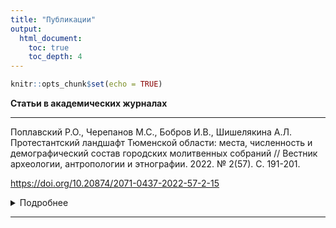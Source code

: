 ```yaml
---
title: "Публикации"
output: 
  html_document:
    toc: true
    toc_depth: 4
---
```


```r
knitr::opts_chunk$set(echo = TRUE)
```


**Статьи в академических журналах**

***

Поплавский Р.О.,  Черепанов М.С., Бобров И.В., Шишелякина А.Л. Протестантский ландшафт Тюменской области: места, численность и демографический состав городских молитвенных собраний // Вестник археологии, антропологии и этнографии. 2022. № 2(57). С. 191-201.

<https://doi.org/10.20874/2071-0437-2022-57-2-15>{target="_blank"}  


<details>
  <summary>Подробнее</summary><i>
Представлены результаты полевого исследования, проведенного в Тюмени, Тобольске, Ишиме и Ялуторовске (Россия, Тюменская область). Показаны численность и демографические особенности протестантских еженедельных молитвенных собраний. Установлено, что наиболее крупная группа прихожан - женщины среднего возраста. Выявлено увеличение количества протестантских объединений в период с 2008 по 2016 г. Больше всего общин и наиболее многочисленные молитвенные собрания находятся в г. Тюмени.</i>
</details>

***
